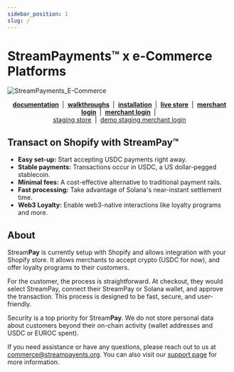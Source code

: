```yaml
---
sidebar_position: 1
slug: /
---
```


# **Stream**Payments™ x e-Commerce Platforms

![StreamPayments_E-Commerce](./assets/stream_payments_ecommerce.jpeg)

<p align="center">
    <b>
        <a href="https://commercedocs.streampayments.app">documentation</a>
    </b>
    &nbsp;|&nbsp;
    <b>
        <a href="https://www.youtube.com/channel/UCAbEl-Jr7kx2JqjTjhpoT-Q">walkthroughs</a>
    </b>
    &nbsp;|&nbsp;
    <b>
        <a href="https://apps.shopify.com/stream-pay">installation</a>
    </b>
    &nbsp;|&nbsp;
    <b>
        <a href="https://streampaytest1.myshopify.com/">live store</a>
    </b>
    &nbsp;|&nbsp;
    <b>
        <a href="https://merchant.streampayments.app">merchant login</a>
    </b>
    &nbsp;|&nbsp;
    <b>
        <a href="./merchants/onboarding">merchant login</a>
    </b>
    &nbsp;|&nbsp;
    <br />
    <a href="https://staging.streampayments.myshopify.com">staging store</a>
    &nbsp;|&nbsp;
    <a href="https://merchant-staging.streampayments.app">demo staging merchant login</a>
</p>

## Transact on Shopify with Stream**Pay**™

-   **Easy set-up:** Start accepting USDC payments right away.
-   **Stable payments:** Transactions occur in USDC, a US dollar-pegged stablecoin.
-   **Minimal fees:** A cost-effective alternative to traditional payment rails.
-   **Fast processing:** Take advantage of Solana's near-instant settlement time.
-   **Web3 Loyalty:** Enable web3-native interactions like loyalty programs and more.

## About

Stream**Pay** is currently setup with Shopify and allows integration with your Shopify store. It allows merchants to accept crypto (USDC for now), and offer loyalty programs to their customers.

For the customer, the process is straightforward. At checkout, they would select StreamPay, connect their StreamPay or Solana wallet, and approve the transaction. This process is designed to be fast, secure, and user-friendly.

Security is a top priority for Stream**Pay**. We do not store personal data about customers beyond their on-chain activity (wallet addresses and USDC or EUROC spent).

If you need assistance or have any questions, please reach out to us at commerce@streampayents.org. You can also visit our [support page](https://merchant.streampayments.app/support) for more information.

